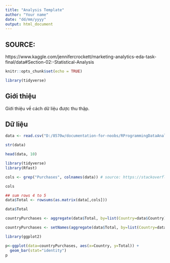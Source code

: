 ```yaml
---
title: "Analysis Template"
author: "Your name"
date: "dd/mm/yyyy"
output: html_document
---
```


## SOURCE: 

https://www.kaggle.com/jennifercrockett/marketing-analytics-eda-task-final/data#Section-02:-Statistical-Analysis

```r
knitr::opts_chunk$set(echo = TRUE)
```

```r
library(tidyverse)
```

## Giới thiệu
Giới thiệu về cách dữ liệu được thu thập. 


## Dữ liệu
```r
data <- read.csv("D:/8570w/documentation-for-noobs/RProgrammingDataAnalysis-QuachDinhHoang/final/input/marketing_data.csv")

str(data)

head(data, 10)
```

``` r

library(tidyverse)
library(Rfast)

cols <- grep("Purchases", colnames(data)) # source: https://stackoverflow.com/a/62698637/8709178

cols

## sum rows 4 to 5
data$Total <- rowsums(as.matrix(data[,cols]))

data$Total
```

```r
countryPurchases <- aggregate(data$Total, by=list(Country=data$Country), FUN=sum)

countryPurchases <- setNames(aggregate(data$Total, by=list(Country=data$Country), FUN=sum), c("Country", "Total"))
```


```r
library(ggplot2)

p<-ggplot(data=countryPurchases, aes(x=Country, y=Total)) +
  geom_bar(stat="identity")
p
   
```